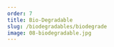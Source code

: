 ```yaml
---
order: 7
title: Bio-Degradable
slug: /biodegradables/biodegrade
image: 08-biodegradable.jpg
---
```



<Head title="Bio-degradable" />
<Wrapper topmargin topmarginmobile>
  <Container>
    <Productlist
      title={props.pageContext.frontmatter.title}
      image={props.pageContext.frontmatter.image}
    />
  </Container>
</Wrapper>
